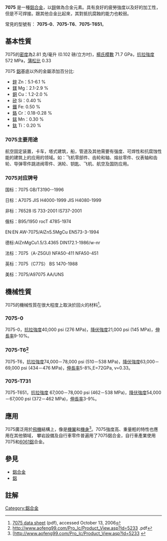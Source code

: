 '''7075''' 是一種[[鋁合金|鋁合金]]，以[[鋅|鋅]]做為合金元素。具有良好的疲勞強度以及好的加工性，但是不可焊接。跟其他合金比起來，其對抵抗腐蝕的能力也較弱。

常見的型號有： '''7075-0'''、'''7075-T6'''、'''7075-T651'''。

== 基本性質 ==
7075的[[密度|密度]]為2.81 克/毫升 (0.102 磅/立方吋)，[[楊氏模數|楊氏模數]] 71.7 GPa，[[抗拉強度|抗拉強度]] 572 MPa，[[蒲松比|蒲松比]] 0.33

7075 [[鋁|鋁]]基底以外的金屬添加百分比:
* [[鋅|鋅]] Zn：5.1-6.1 %
* [[鎂|鎂]] Mg：2.1-2.9 %
* [[銅|銅]] Cu：1.2-2.0 %
* [[矽|矽]] Si：0.40 %
* [[鐵|鐵]] Fe: 0.50 %
* [[鉻|鉻]] Cr：0.18-0.28 %
* [[錳|錳]] Mn：0.30 %
* [[鈦|鈦]] Ti：0.20 %


===7075主要用途===
航空固定装置，卡车，塔式建筑，船，管道及其他需要有强度、可焊性和抗腐蚀性能的建筑上的应用的领域。如：飞机零部件、齿轮和轴、熔丝零件、仪表轴和齿轮、导弹零件跳进阀零件、涡轮、钥匙、飞机、航空及国防应用。
===7075对应牌号===
国标：7075 GB/T3190--1996 　
　

日标：A7075 JIS H4000-1999 JIS H4080-1999 　　

非标：76528 IS 733-2001 IS737-2001 　
　

俄标：B95/1950 rocT 4785-1974 　
　

EN:EN AW-7075/AlZn5.5MgCu EN573-3-1994 　

德标:AlZnMgCu1.5/3.4365 DIN172.1-1986/w-nr 　
　

法标：7075（A-Z5GU) NFA50-411 NFA50-451 　
　

英标：7075（C77S） BS 1470-1988 　
　

美标：7075/A97075 AA/UNS

== 機械性質 ==
7075的機械性質在很大程度上取決於回火的材料<ref name="ALCOA">[http://www.aofeng99.com/Pro_lc/Product_View.asp?Id=5233Alcoa 7075 data sheet] (pdf), accessed October 13, 2006</ref>。

=== 7075-0 ===
7075-0，[[抗拉強度|抗拉強度]]40,000 psi (276 MPa)，[[降伏強度|降伏強度]]21,000 psi (145 MPa)，[[伸長率|伸長率]]9-10%。

=== 7075-T6<ref>http://www.aofeng99.com/Pro_lc/Product_View.asp?Id=5233 {{Webarchive|url=https://archive.is/20130424221954/http://www.aofeng99.com/Pro_lc/Product_View.asp?Id=5233 |date=2013-04-24 }}
.pdf</ref> ===
7075-T6，[[抗拉強度|抗拉強度]]74,000－78,000 psi (510－538 MPa)，[[降伏強度|降伏強度]]63,000－69,000 psi (434－476 MPa)，[[伸長率|伸長率]]5-8%,E=72GPa, v=0.33。

=== 7075-T731===
7075-T651，[[抗拉強度|抗拉強度]] 67,000－78,000 psi (462－538 MPa)，[[降伏強度|降伏強度]]54,000－67,000 psi (372－462 MPa)，[[伸長率|伸長率]]3-9%。

== 應用 ==
7075廣泛用於[[飛機|飛機]]結構上，像是[[機翼|機翼]]和[[機身|機身]]<ref name="AIRSPRUCE">[http://www.aofeng99.com/Pro_lc/Product_View.asp?Id=5233 {{Webarchive|url=https://archive.is/20130424221954/http://www.aofeng99.com/Pro_lc/Product_View.asp?Id=5233 |date=2013-04-24 }}</ref>。7075強度高、重量輕的特性也應用在其他領域， 攀岩設備及自行車零件普遍用了7075鋁合金，自行車產業使用7075和[[6061鋁|6061鋁]]合金。

== 參見 ==
* [[鋁合金|鋁合金]]
* [[鋁|鋁]]

== 註解 ==
<references/>

[[Category:鋁合金|Category:鋁合金]]
